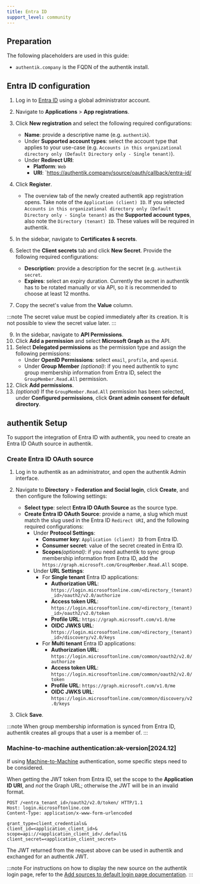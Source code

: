 ```yaml
---
title: Entra ID
support_level: community
---
```


## Preparation

The following placeholders are used in this guide:

- `authentik.company` is the FQDN of the authentik install.

## Entra ID configuration

1. Log in to [Entra ID](https://entra.microsoft.com) using a global administrator account.
2. Navigate to **Applications** > **App registrations**.
3. Click **New registration** and select the following required configurations:
    - **Name**: provide a descriptive name (e.g. `authentik`).
    - Under **Supported account types**: select the account type that applies to your use-case (e.g. `Accounts in this organizational directory only (Default Directory only - Single tenant)`).
    - Under **Redirect URI**:
        - **Platform**: `Web`
        - **URI**: `https://authentik.company/source/oauth/callback/entra-id/

4. Click **Register**.
    - The overview tab of the newly created authentik app registration opens. Take note of the `Application (client) ID`. If you selected `Accounts in this organizational directory only (Default Directory only - Single tenant)` as the **Supported account types**, also note the `Directory (tenant) ID`. These values will be required in authentik.
5. In the sidebar, navigate to **Certificates & secrets**.
6. Select the **Client secrets** tab and click **New Secret**. Provide the following required configurations:
    - **Description**: provide a description for the secret (e.g. `authentik secret`.
    - **Expires**: select an expiry duration. Currently the secret in authentik has to be rotated manually or via API, so it is recommended to choose at least 12 months.
7. Copy the secret's value from the **Value** column.

:::note
The secret value must be copied immediately after its creation. It is not possible to view the secret value later.
:::

9. In the sidebar, navigate to **API Permissions**.
10. Click **Add a permission** and select **Microsoft Graph** as the API.
11. Select **Delegated permissions** as the permission type and assign the following permissions:
    - Under **OpenID Permissions**: select `email`, `profile`, and `openid`.
    - Under **Group Member** _(optional)_: if you need authentik to sync group membership information from Entra ID, select the `GroupMember.Read.All` permission.
12. Click **Add permissions**.
13. _(optional)_ If the `GroupMember.Read.All` permission has been selected, under **Configured permissions**, click **Grant admin consent for default directory**.

## authentik Setup

To support the integration of Entra ID with authentik, you need to create an Entra ID OAuth source in authentik.

### Create Entra ID OAuth source

1. Log in to authentik as an administrator, and open the authentik Admin interface.
2. Navigate to **Directory** > **Federation and Social login**, click **Create**, and then configure the following settings:
    - **Select type**: select **Entra ID OAuth Source** as the source type.
    - **Create Entra ID OAuth Source**: provide a name, a slug which must match the slug used in the Entra ID `Redirect URI`, and the following required configurations:
        - Under **Protocol Settings**:
            - **Consumer key**: `Application (client) ID` from Entra ID.
            - **Consumer secret**: value of the secret created in Entra ID.
            - **Scopes**_(optional)_: if you need authentik to sync group membership information from Entra ID, add the `https://graph.microsoft.com/GroupMember.Read.All` scope.
        - Under **URL Settings**:
            - For **Single tenant** Entra ID applications:
                - **Authorization URL**: `https://login.microsoftonline.com/<directory_(tenant)_id>/oauth2/v2.0/authorize`
                - **Access token URL**: `https://login.microsoftonline.com/<directory_(tenant)_id>/oauth2/v2.0/token`
                - **Profile URL**: `https://graph.microsoft.com/v1.0/me`
                - **OIDC JWKS URL**: `https://login.microsoftonline.com/<directory_(tenant)_id>/discovery/v2.0/keys`
            - For **Multi tenant** Entra ID applications:
                - **Authorization URL**: `https://login.microsoftonline.com/common/oauth2/v2.0/authorize`
                - **Access token URL**: `https://login.microsoftonline.com/common/oauth2/v2.0/token`
                - **Profile URL**: `https://graph.microsoft.com/v1.0/me`
                - **OIDC JWKS URL**: `https://login.microsoftonline.com/common/discovery/v2.0/keys`

3. Click **Save**.

:::note
When group membership information is synced from Entra ID, authentik creates all groups that a user is a member of.
:::

### Machine-to-machine authentication:ak-version[2024.12]

If using [Machine-to-Machine](../../../../add-secure-apps/providers/oauth2/client_credentials.mdx#jwt-authentication) authentication, some specific steps need to be considered.

When getting the JWT token from Entra ID, set the scope to the **Application ID URI**, and _not_ the Graph URL; otherwise the JWT will be in an invalid format.

```http
POST /<entra_tenant_id>/oauth2/v2.0/token/ HTTP/1.1
Host: login.microsoftonline.com
Content-Type: application/x-www-form-urlencoded

grant_type=client_credentials&
client_id=<application_client_id>&
scope=api://<application_client_id>/.default&
client_secret=<application_client_secret>
```

The JWT returned from the request above can be used in authentik and exchanged for an authentik JWT.

:::note
For instructions on how to display the new source on the authentik login page, refer to the [Add sources to default login page documentation](../../index.md#add-sources-to-default-login-page).
:::
